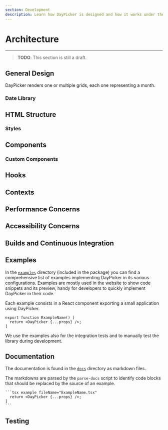 ```yaml
---
section: Development
description: Learn how DayPicker is designed and how it works under the hood.
---
```


# Architecture

---

> **TODO**: This section is still a draft.

## General Design

DayPicker renders one or multiple grids, each one representing a month.

### Date Library

## HTML Structure

### Styles

## Components

### Custom Components

## Hooks

## Contexts

## Performance Concerns

## Accessibility Concerns

## Builds and Continuous Integration

## Examples

In the [`examples`](../examples) directory (included in the package) you can find a comprehensive list of examples implementing DayPicker in its various configurations.
Examples are mostly used in the website to show code snippets and its preview, handy for developers to quickly implement DayPicker in their code.

Each example consists in a React component exporting a small application using DayPicker.

```tsx fileName="ExampleName.tsx"
export function ExampleName() [
  return <DayPicker {...props} />;
]
```

We use the examples also for the integration tests and to manually test the library during development.

## Documentation

The documentation is found in the [`docs`](../docs) directory as markdown files.

The markdowns are parsed by the `parse-docs` script to identify code blocks that should be replaced by the source of an example.

````
```tsx example fileName="ExampleName.tsx"
  return <DayPicker {...props} />;
]
```
````

## Testing
